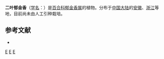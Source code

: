 {{Speciesbox 
| taxon = Tulipa erythronioides
| authority = Baker
}}

'''二叶郁金香'''（[[学名|学名]]：{{lang|la|''Tulipa erythronioides''}}）是[[百合科|百合科]][[郁金香属|郁金香属]]的植物。分布于[[中国大陆|中国大陆]]的[[安徽|安徽]]、[[浙江|浙江]]等地，目前尚未由人工引种栽培。

== 参考文献 ==
<div class="references-small">
* {{cite web| url =http://www.bioinfo.cn/db05/KmzwSpecies.php?action=view&id=25242| title =二叶郁金香| work =《中国高等植物数据库全库》| publisher =中国科学院微生物研究所| author =昆明植物研究所| accessdate =2009-02-25| deadurl =yes| archiveurl =https://web.archive.org/web/20160305062041/http://www.bioinfo.cn/db05/KmzwSpecies.php?action=view&id=25242| archivedate =2016-03-05}}
</div>
{{Taxonbar|from=Q10880108}}

[[Category:郁金香属|E]]
[[Category:安徽植物|E]]
[[Category:浙江植物|E]]